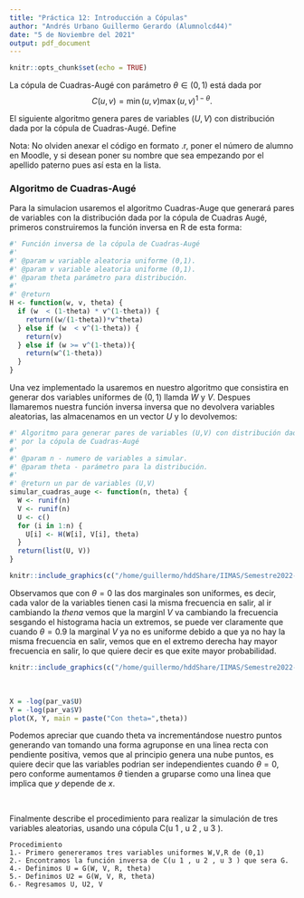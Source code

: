 ```yaml
---
title: "Práctica 12: Introducción a Cópulas"
author: "Andrés Urbano Guillermo Gerardo (Alumnolcd44)"
date: "5 de Noviembre del 2021"
output: pdf_document
---
```


```r
knitr::opts_chunk$set(echo = TRUE)
```

\section{Algoritmo de Cuadras-Augé}
La cópula de Cuadras-Augé con parámetro $\theta\in (0,1)$ está dada por $$C(u,v)=\min(u,v)\max(u,v)^{1-\theta}.$$ 

El siguiente algoritmo genera pares de variables $(U,V)$ con distribución dada por la cópula de Cuadras-Augé. Define 
\begin{align*}
H(w,v;\theta)= \left\{ \begin{array}{lcc}
             \frac{w}{1-\theta}v^{\theta} &   si  & w < (1-\theta)v^{1-\theta} \\
             \\ v &  si & (1-\theta)v^{1-\theta} \leq w < v^{1-\theta}  \\
             \\ w^{1-\theta}&  si  & w \geq v^{1-\theta}
             \end{array}
   \right.
\end{align*}
 
\begin{enumerate}
    \item Para $\theta\in (0,1)$. Genera de manera independiente W,V uniformes(0,1)
    \item Define U = $H(W,V;\theta)$ 
    \item Regresa U,V
\end{enumerate}

\section{Ejercicios}

\begin{enumerate}
    \item Para cada valor de $\theta$ = 0, 0.1, 0.3, 0.85, 0.9:
\begin{enumerate}
    \item Simula Variables 1000 aleatorias (U,V) con el algoritmo de Cuadras-Augé y verifica que las marginales de $(U,V)$ son uniformes en $(0,1)$.
    \item Utilizando los datos anteriores, grafica $(X,Y)$ con $X= -log(U)$ y $Y = -log(V)$.
    \item Verifica empiricamente que las marginales de $X$ y $Y$ tienen distribución exponencial.
\end{enumerate}
    \item Finalmente describe el procedimiento para realizar la simulación de tres variables aleatorias, usando una cópula $C(u_1,u_2,u_3)$.
\end{enumerate}    

\hfill \break
Nota: No olviden anexar el código en formato .r, poner el número de alumno en Moodle, y si desean poner su nombre que sea empezando por el apellido paterno pues así esta en la lista. 

### Algoritmo de Cuadras-Augé
Para la simulacion usaremos el algoritmo Cuadras-Auge que generará pares de variables con la distribución dada por la cópula de Cuadras Augé, primeros construiremos la función inversa en R de esta forma:

```R
#' Función inversa de la cópula de Cuadras-Augé
#'
#' @param w variable aleatoria uniforme (0,1).
#' @param v variable aleatoria uniforme (0,1).
#' @param theta parámetro para distribución.
#'
#' @return
H <- function(w, v, theta) {
  if (w  < (1-theta) * v^(1-theta)) {
    return((w/(1-theta))*v^theta)
  } else if (w  < v^(1-theta)) {
    return(v)
  } else if (w >= v^(1-theta)){
    return(w^(1-theta))
  }
}

```

Una vez implementado la usaremos en nuestro algoritmo que consistira en generar dos variables uniformes de $(0, 1)$ llamda $W$ y $V$. Despues llamaremos nuestra función inversa inversa que no devolvera variables aleatorias, las almacenamos en un vector $U$ y lo devolvemos:

```R
#' Algoritmo para generar pares de variables (U,V) con distribución dada
#' por la cópula de Cuadras-Augé
#'
#' @param n - numero de variables a simular.
#' @param theta - parámetro para la distribución.
#'
#' @return un par de variables (U,V)
simular_cuadras_auge <- function(n, theta) {
  W <- runif(n)
  V <- runif(n)
  U <- c()
  for (i in 1:n) {
    U[i] <- H(W[i], V[i], theta)
  }
  return(list(U, V))
}
```


```R
knitr::include_graphics(c("/home/guillermo/hddShare/IIMAS/Semestre2022-1/Probabilidad-Aplicada-y-Simulacion-Estocastica/Practicas/Practica12/img/Rplot.png","/home/guillermo/hddShare/IIMAS/Semestre2022-1/Probabilidad-Aplicada-y-Simulacion-Estocastica/Practicas/Practica12/img/Rplot01.png", "/home/guillermo/hddShare/IIMAS/Semestre2022-1/Probabilidad-Aplicada-y-Simulacion-Estocastica/Practicas/Practica12/img/Rplot02.png", "/home/guillermo/hddShare/IIMAS/Semestre2022-1/Probabilidad-Aplicada-y-Simulacion-Estocastica/Practicas/Practica12/img/Rplot03.png", "/home/guillermo/hddShare/IIMAS/Semestre2022-1/Probabilidad-Aplicada-y-Simulacion-Estocastica/Practicas/Practica12/img/Rplot04.png", "/home/guillermo/hddShare/IIMAS/Semestre2022-1/Probabilidad-Aplicada-y-Simulacion-Estocastica/Practicas/Practica12/img/Rplot05.png", "/home/guillermo/hddShare/IIMAS/Semestre2022-1/Probabilidad-Aplicada-y-Simulacion-Estocastica/Practicas/Practica12/img/Rplot06.png", "/home/guillermo/hddShare/IIMAS/Semestre2022-1/Probabilidad-Aplicada-y-Simulacion-Estocastica/Practicas/Practica12/img/Rplot07.png", "/home/guillermo/hddShare/IIMAS/Semestre2022-1/Probabilidad-Aplicada-y-Simulacion-Estocastica/Practicas/Practica12/img/Rplot08.png", "/home/guillermo/hddShare/IIMAS/Semestre2022-1/Probabilidad-Aplicada-y-Simulacion-Estocastica/Practicas/Practica12/img/Rplot09.png"))
```


Observamos que con $\theta=0$ las dos marginales son uniformes, es decir, cada valor de la variables tienen casi la misma frecuencia en salir, al ir cambiando la $thena$ vemos que la marginl $V$ va cambiando la frecuencia sesgando el histograma hacia un extremos, se puede ver claramente que cuando $\theta=0.9$ la marginal $V$ ya no es uniforme debido a que ya no hay la misma frecuencia en salir, vemos que en el extremo derecha hay mayor frecuencia en salir, lo que quiere decir es que exite mayor probabilidad.



```R
knitr::include_graphics(c("/home/guillermo/hddShare/IIMAS/Semestre2022-1/Probabilidad-Aplicada-y-Simulacion-Estocastica/Practicas/Practica12/img/Rplot10.png","/home/guillermo/hddShare/IIMAS/Semestre2022-1/Probabilidad-Aplicada-y-Simulacion-Estocastica/Practicas/Practica12/img/Rplot11.png", "/home/guillermo/hddShare/IIMAS/Semestre2022-1/Probabilidad-Aplicada-y-Simulacion-Estocastica/Practicas/Practica12/img/Rplot12.png", "/home/guillermo/hddShare/IIMAS/Semestre2022-1/Probabilidad-Aplicada-y-Simulacion-Estocastica/Practicas/Practica12/img/Rplot13.png", "/home/guillermo/hddShare/IIMAS/Semestre2022-1/Probabilidad-Aplicada-y-Simulacion-Estocastica/Practicas/Practica12/img/Rplot14.png"))
```

\ \ \  \ \ \  \ \ 
\ \ \ 
\newpage

```R
X = -log(par_va$U)
Y = -log(par_va$V)
plot(X, Y, main = paste("Con theta=",theta))

```


Podemos apreciar que cuando theta va incrementándose nuestro puntos generando van tomando una forma agruponse en una linea recta con pendiente positiva, vemos que al principio genera una nube puntos, es quiere decir que las variables podrian ser independientes cuando $\theta=0$, pero conforme aumentamos $\theta$ tienden a gruparse como una linea que implica que $y$ depende de $x$.

\ \ \ 

Finalmente describe el procedimiento para realizar la simulación de tres
variables aleatorias, usando una cópula C(u 1 , u 2 , u 3 ). 

```
Procedimiento
1.- Primero genereramos tres variables uniformes W,V,R de (0,1)
2.- Encontramos la función inversa de C(u 1 , u 2 , u 3 ) que sera G.
4.- Definimos U = G(W, V, R, theta)
5.- Definimos U2 = G(W, V, R, theta)
6.- Regresamos U, U2, V
```



